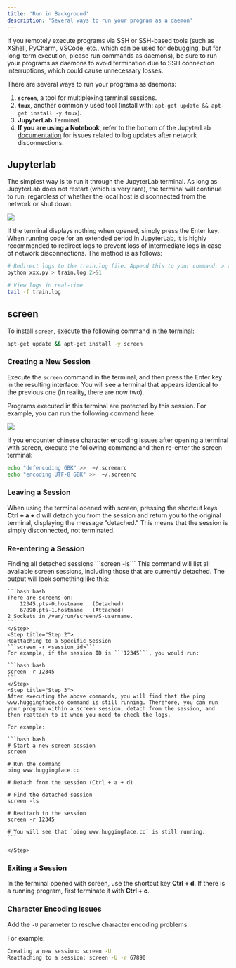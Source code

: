 ```yaml
---
title: 'Run in Background'
description: 'Several ways to run your program as a daemon'
---
```


<Note>
If you remotely execute programs via SSH or SSH-based tools (such as XShell, PyCharm, VSCode, etc., which can be used for debugging, but for long-term execution, please run commands as daemons), be sure to run your programs as daemons to avoid termination due to SSH connection interruptions, which could cause unnecessary losses.
</Note>

There are several ways to run your programs as daemons:

1. **```screen```**, a tool for multiplexing terminal sessions.
2. **```tmux```**, another commonly used tool (install with: ```apt-get update && apt-get install -y tmux```). 
3. **JupyterLab**  Terminal.
4. **If you are using a Notebook**, refer to the bottom of the JupyterLab [documentation](/cloud-container-instance/jupyterlab) for issues related to log updates after network disconnections.

## Jupyterlab
The simplest way is to run it through the JupyterLab terminal. As long as JupyterLab does not restart (which is very rare), the terminal will continue to run, regardless of whether the local host is disconnected from the network or shut down.

![](/images/open-terminal.png)

If the terminal displays nothing when opened, simply press the Enter key. When running code for an extended period in JupyterLab, it is highly recommended to redirect logs to prevent loss of intermediate logs in case of network disconnections. The method is as follows:

```bash bash
# Redirect logs to the train.log file. Append this to your command: > train.log 2>&1
python xxx.py > train.log 2>&1

# View logs in real-time
tail -f train.log
```

## screen
To install ```screen```, execute the following command in the terminal: 

```bash bash
apt-get update && apt-get install -y screen
```

### Creating a New Session
Execute the ```screen``` command in the terminal, and then press the Enter key in the resulting interface. You will see a terminal that appears identical to the previous one (in reality, there are now two).

Programs executed in this terminal are protected by this session. For example, you can run the following command here:

![](/images/daemon-screen.png)

<Tip>
If you  encounter chinese character encoding issues after opening a terminal with screen, execute the following command and then re-enter the screen terminal:

```bash bash
echo "defencoding GBK" >>  ~/.screenrc
echo "encoding UTF-8 GBK" >>  ~/.screenrc
```
</Tip>

### Leaving a Session
When using the terminal opened with screen, pressing the shortcut keys **Ctrl + a + d** will detach you from the session and return you to the original terminal, displaying the message "detached." This means that the session is simply disconnected, not terminated.

### Re-entering a Session

<Steps>
    <Step title="Step 1">
    Finding all detached sessions
    ```screen -ls```
    This command will list all available screen sessions, including those that are currently detached. The output will look something like this:

    ```bash bash
    There are screens on:
        12345.pts-0.hostname   (Detached)
        67890.pts-1.hostname   (Attached)
    2 Sockets in /var/run/screen/S-username.
    ```
    </Step>
    <Step title="Step 2">
    Reattaching to a Specific Session
    ```screen -r <session_id>```
    For example, if the session ID is ```12345```, you would run:

    ```bash bash
    screen -r 12345
    ```
    </Step>
    <Step title="Step 3">
    After executing the above commands, you will find that the ping www.huggingface.co command is still running. Therefore, you can run your program within a screen session, detach from the session, and then reattach to it when you need to check the logs.
    
    For example:

    ```bash bash
    # Start a new screen session
    screen

    # Run the command
    ping www.huggingface.co

    # Detach from the session (Ctrl + a + d)

    # Find the detached session
    screen -ls

    # Reattach to the session
    screen -r 12345

    # You will see that `ping www.huggingface.co` is still running.
    ```    

    </Step>
</Steps>

### Exiting a Session

In the terminal opened with screen, use the shortcut key **Ctrl + d**. If there is a running program, first terminate it with **Ctrl + c**.

### Character Encoding Issues

Add the ```-U``` parameter to resolve character encoding problems. 

For example:

```bash bash
Creating a new session: screen -U
Reattaching to a session: screen -U -r 67890
```